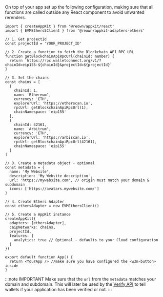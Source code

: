 
On top of your app set up the following configuration, making sure that all functions are called outside any React component to avoid unwanted rerenders.

```tsx
import { createAppKit } from '@reown/appkit/react'
import { EVMEthers5Client } from '@reown/appkit-adapters-ethers'

// 1. Get projectId
const projectId = 'YOUR_PROJECT_ID'

// 2. Create a function to fetch the Blockchain API RPC URL
function getBlockchainApiRpcUrl(chainId: number) {
  return `https://rpc.walletconnect.org/v1/?chainId=eip155:${chainId}&projectId=${projectId}`
}

// 3. Set the chains
const chains = [
  {
    chainId: 1,
    name: 'Ethereum',
    currency: 'ETH',
    explorerUrl: 'https://etherscan.io',
    rpcUrl: getBlockchainApiRpcUrl(1),
    chainNamespace: 'eip155'
  },
  {
    chainId: 42161,
    name: 'Arbitrum',
    currency: 'ETH',
    explorerUrl: 'https://arbiscan.io',
    rpcUrl: getBlockchainApiRpcUrl(42161),
    chainNamespace: 'eip155'
  }
]

// 3. Create a metadata object - optional
const metadata = {
  name: 'My Website',
  description: 'My Website description',
  url: 'https://mywebsite.com', // origin must match your domain & subdomain
  icons: ['https://avatars.mywebsite.com/']
}

// 4. Create Ethers Adapter
const ethersAdapter = new EVMEthersClient()

// 5. Create a AppKit instance
createAppKit({
  adapters: [ethersAdapter],
  caipNetworks: chains,
  projectId,
  features: {
    analytics: true // Optional - defaults to your Cloud configuration
  }
})

export default function App() {
  return <YourApp /> //make sure you have configured the <w3m-button> inside
}
```

:::note IMPORTANT
Make sure that the `url` from the `metadata` matches your domain and subdomain. This will later be used by the [Verify API](../../../../cloud/verify.mdx) to tell wallets if your application has been verified or not.
:::
